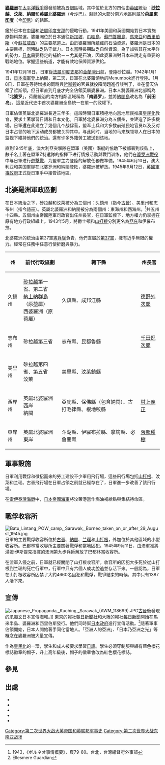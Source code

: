 {{Infobox former subdivision
|native_name = {{lang|ja|北ボルネオ}}
|conventional_long_name = 英屬婆羅洲日本佔領時期
|common_name = 日佔北婆羅
|demonym     = 
|subdivision = 婆羅洲北部
|status_text = 大日本帝國軍事佔領區
|nation      = 大日本帝國
|government_type = 軍事佔領
|era         = [[第二次世界大戰|第二次世界大戰]]
|year_start  = 1941年
|year_end    = 1945年
|event_start = 日軍登陸{{tsl|ja|美里||美里}}
|date_start  = 12月15日
|event_end   =設立[[英國軍事管制區_(婆羅洲)|英國軍事管制區]] 
|date_end    =9月12日 
|event1      = [[英國陸軍|英軍]]投降
|date_event1 = 1942年4月1日
|event2      =[[日本投降|日本投降]] 
|date_event2 =1945年8月15日 
|event_pre   = [[太平洋戰爭|太平洋戰爭]]爆發
|date_pre    = 1941年12月8日
|event_post  = 恢復戰前行政體制
|date_post   = 1946年4月1日
|p1          = 砂拉越王國
|flag_p1     = Flag of the Kingdom of Sarawak (1870).svg
|image_p1    = 
|p2          =汶萊 
|flag_p2     =Flag of Brunei from 1906 to 1959.svg 
|p3          =英屬北婆羅洲 
|flag_p3     =Flag of North Borneo (1902–1946).svg 
|p4          =納閩直轄殖民地 
|flag_p4     =Flag of Labuan (1912–1946).svg 
|s1          = 英國軍事管制區 (婆羅洲)
|flag_s1     =Flag of United Kingdom.svg 
|image_flag   = Merchant flag of Japan (1870).svg
|flag         = 
|flag_type    = [[日本國旗|大日本帝國國旗]]
|image_coat   = War flag of the Imperial Japanese Army.svg
|symbol       = 
|symbol_type  = [[旭日旗|大日本帝国陆军联队旗]]
|image_map    = 1943 World War II Japanese Aeronautical Map of Borneo - Geographicus - Borneo12-wwii-1943.jpg
|image_map_caption  = [[婆羅洲|婆羅洲]]，1943年日本地圖
|capital          = {{lang|ja|久鎮}}{{sfn|日本サラワク協会|1998}}{{sfn|Kratoska|2013|p=111}}（今[[古晉|古晉]]）
|coordinates = 
|motto   = [[八紘一宇|八紘一宇]]
|anthem  = [[君之代|君之代]]
|political_subdiv = 
|today = {{flagcountry|Malaysia}}<br>{{flagcountry|Brunei}}<br />{{flag|Philippines}}
|leader1      = [[昭和天皇|裕仁]]
|year_leader1 =1941-1945 
|title_leader =[[天皇|天皇]] 
|deputy1      = 川口清健
|deputy2      =[[前田利為|前田利為]] 
|deputy3      =山脇正隆 
|deputy4      =馬場正郎 
|year_deputy1 = 1941-1942
|year_deputy2 =1942 
|year_deputy3 =1942-1944 
|year_deputy4 =1944-1945 
|title_deputy =婆羅洲守備軍司令官 
|legislature  = 
|footnotes  = 
}}

{{马来西亚历史}}

[[婆罗洲|'''婆羅洲''']]在[[太平洋戰爭|太平洋戰爭]]爆發前被為五個區域。其中位於北方的四個由[[英國|英國]]統治：'''[[砂拉越王国|砂拉越]]'''、'''[[汶莱|汶萊]]'''、'''[[纳闽直辖殖民地|納閩]]'''和'''[[英屬北婆羅洲|英屬北婆羅洲]]'''（今[[沙巴|沙巴]]）。剩餘的大部分南方地區則屬於'''[[荷屬東印度|荷屬東印度]]'''（今[[印尼|印尼]]）的轄區。 

鑑於日本在[[中華民國|中國]]和[[法屬印度支那|法屬印度支那]]的侵略行動，1941年美國和英國開始對日本實施原物料禁運。婆羅洲位於日本通往[[新加坡|新加坡]]、[[爪哇島|爪哇島]]、[[蘇門答臘|蘇門答臘島]]、[[馬來亞|馬來亞]]和[[西里伯斯|西里伯斯]]（今[[蘇拉威西島|蘇拉威西]]）的主要航道上。由於婆羅洲所蘊藏的石油資源，婆羅洲是日本的主要目標，同時缺乏防守武力。日本當時長期缺乏自然資源，為了加強其在太平洋的勢力，[[大日本帝国|日本]]需要穩定的補給－－尤其是石油，因此婆羅洲對日本來說走有重要的戰略地位。掌握這些航道，才能有效地保障資源供給。

1941年12月16日，日軍從[[法屬印度支那|法屬印度支那]]的[[金兰湾军事基地|金蘭灣]]出航，登陸砂拉越{{tsl|ja|美里||美里}}。1942年1月1日，[[大日本帝國海軍|日本海軍]]登上納閩{{sfn|Tregonning|1967|p=216}}，第二天，日軍在北婆羅領地的Menumbok進行登陸。1月8日，日軍在等待增援的同時與[[亞庇|哲斯顿]]的官員就投降問題進行談判了，並在當天佔領了哲斯頓，但日軍直到月底才完全佔領英屬婆羅洲。日本人將婆羅洲北部稱為「'''北婆罗'''」，荷蘭統治的南方相鄰區域稱為「'''南婆罗'''」，並將[[纳闽直辖殖民地|納閩島]]改名為「'''前田岛'''」{{sfn|Ooi|2010|p=133}}{{sfn|Braithwaite|2016|p=253}}{{sfn|Jude|2016}}。這是近代史中首次婆羅洲全島統一在單一的政權下{{sfn|Baldacchino|2013|p=74}}。

日軍佔領英屬北婆羅洲長達三年多。這段時間日軍積極地向當地居民推廣[[皇民化運動|皇民化]]教育，要求土著學習日語和日本文化。日軍將北婆羅洲分為五個州，並建造了許多機場。日軍還在此建立了幾個几个战俘营，盟军士兵和大多数前殖民地官员以及反对日本占领的地下运动成员都被关押其中。与此同时，当地的马来族领导人在日本的监视下維持他們的統治。還有许多外籍勞工被送到该地。

直到1945年底，澳大利亞突擊隊在盟軍（美國）潛艇的協助下被部署到該島上，數千名土著在盟軍Z特遣隊的指揮下进行情报活動與戰鬥训练，他們在[[婆羅洲戰役_(1945年)|婆罗洲戰役]]中与日軍进行[[游击战|遊擊戰]]，为盟軍主力登陸的解放任務做準備。1945年6月10日，澳大利亞和美国軍隊在北婆罗洲和納閩登陆，婆羅洲被解放。1945年9月12日，[[英國軍事管制區_(婆羅洲)|英國軍事政府]]正式從日軍手中接管該地區。

==北婆羅洲軍政區劃==

在日本統治之下，砂拉越和汶萊被分為三個州：久鎮州（指今[[古晉|古晉]]）、美里州和志布州（指今[[詩巫|詩巫]]）。英屬北婆羅洲和納閩被分為兩個州：東海州和西海州。<ref>1943，《ボルネオ事情概要》，頁79-80。台北，台灣總督府外事部</ref>共五州十四縣。五個州由帝國陸軍司政官出任州長官，在日軍監控下，地方權力仍掌握在原有地方行政組織上。1943年5月，將爵士頓和[[山打根|山打根]]分別更名為[[亞庇|亞庇]]和伊羅布拉。{{sfn|Ham|2013|pp=51}}

北婆羅洲的統治由第37軍[[日本宪兵|憲兵隊]]負責，他們直屬於[[第37軍_(日本陸軍)|第37軍]]，擁有近乎無限的權力。經常在任務中任意行使折磨與暴力。

{| class="wikitable"
|-
! 州
! 前代行政區劃
! 轄下縣
! 州長官
|-
| 久鎮州
| [[砂拉越王國|砂拉越]]第一省、第二省<br/>[[納土納群島|納土納群島]]（原[[荷蘭|荷]]屬）<br/>西婆羅洲（原荷屬）
| 久鎮縣、成邦江縣
| [[德野外次郎|德野外次郎]]
|-
| 志布州
| 砂拉越第三省
| 志布縣、民都魯縣
| [[千田倪次郎|千田倪次郎]]
|-
| 美里州
| 砂拉越第四省、第五省<br/>汶萊
| 美里縣、汶萊鎮縣
| {{link-ja|兒玉魯一|児玉魯一}}
|-
| 西岸州
| 英屬北婆羅洲西岸<br/>納閩
| 亞庇縣、保佛縣（包含納閩）、古打毛律縣、根地咬縣
| [[村上義正|村上義正]]
|-
| 東岸州
| 英屬北婆羅洲東岸
| 斗湖縣、伊羅布拉縣、拿篤縣、必魯蘭縣
| [[隈部種樹|隈部種樹]]
|}

==軍事設施==
日軍利用戰俘和徵招而來的勞工建設不少軍用飛行場，這些飛行場包括[[山打根國際機場|山打根]]、汶萊和兰瑙。古晉飛行場在日軍占領之前就已經存在了，日軍進一步改善了該飛行場。

在[[雷伊泰灣海戰|雷伊泰灣海戰]]中，[[日本帝國海軍|日本帝國海軍]]將汶萊港當作燃油補給點與集結待命區。

==戰俘收容所==

[[File:Batu_Lintang_POW_camp,_Sarawak,_Borneo_taken_on_or_after_29_August_1945.jpg|thumb]]
日軍的主要戰俘收容所位於[[古晉|古晉]]、[[納閩|納閩]]、[[兰瑙|兰瑙]]和[[山打根|山打根]]，外加位於其他區域的小型收容所。巴都林當收容所主要關著戰俘和當地囚犯。1945年9月11日，由澳軍准將湯姆·伊斯提克指揮的澳洲第九步兵師解放了巴都林當收容所。

在盟軍入侵之前，日軍就已經關閉了山打根收容所。收容所的囚犯大多死於從山打根到兰瑙的死亡行軍中，行軍中只有六個人成功脫逃並存活下來。一般認為，日軍在山打根收容所囚禁了大約4660名囚犯和戰俘，戰爭結束的時候，其中只有1387人活下來。

==宣傳==
[[File:Japanese_Propaganda,_Kuching,_Sarawak_(AWM_118699).JPG|thumb]][[古晉|古晉]]後發現的[[爪夷文|爪夷文]]日本宣傳海報。]]
東京的報社[[朝日新闻社|朝日新聞社]]和大阪的報社[[每日新聞|每日新聞]]開始在馬來半島、婆羅洲和西里伯斯發行。他們同時幫[[日本国政府|日本政府]]進行宣傳活動。<ref>Ellesmere Guardian</ref>隨著軍事佔領開始，日本人開始著手同化當地人。「亞洲人的亞洲」、「日本乃亞洲之光」等概念在婆羅洲被大量宣傳。{{sfn|Ooi|2013|p=1822}}

作為[[皇民化|皇民化]]的一環，學生和成人被要求學習[[日語|日語]]。{{sfn|Ooi|2013|p=1822}}學生必須穿制服與繡有藍色櫻花標誌徽章的帽子，升上高年級後，帽子的徽章會改為紅色櫻花標誌。{{sfn|Tan|2011}}

==參見==
{{reflist|1}}

==出處==
* {{cite book
  | last = Braithwaite
  | first = John
  | year = 1989
  | title = Crime, Shame and Reintegration
  | url = https://archive.org/details/crimeshamereinte0000brai
  | publisher = Cambridge University Press
  | isbn = 978-0-521-35668-8
  | ref = harv
  }}
* {{cite web
  | last = Jude
  | first = Marcel
  | year = 2016
  | url = https://www.pressreader.com/malaysia/the-borneo-post-sabah/20160417/281779923295566
  | title = Japanese community in North Borneo long before World War II
  | work = The Borneo Post
  | publisher = [[PressReader|PressReader]]
  | ref = harv
  }}
* {{cite book
  | last = Ooi
  | first = Keat Gin
  | year = 1999
  | title = Rising Sun over Borneo: The Japanese Occupation of Sarawak, 1941–1945
  | publisher = Palgrave Macmillan UK
  | isbn = 978-1-349-27300-3
  | ref = harv
  }}
* {{cite book
  | last = Ham
  | first = Paul
  | year = 2013
  | title = Sandakan
  | publisher = Transworld
  | isbn = 978-1-4481-2626-2
  | ref = harv
  }}
* {{cite web
  | last = Tan
  | first = Gabriel
  | year = 2011
  | url = http://www.theborneopost.com/2011/09/16/under-the-nippon-flag/
  | title = Under the Nippon flag
  | publisher = [[The_Borneo_Post|The Borneo Post]]
  | archive-url = https://web.archive.org/web/20170804082513/http://www.theborneopost.com/2011/09/16/under-the-nippon-flag/
  | archive-date = 4 August 2017
  }}

{{汶萊主題}}
{{日本佔領區}}
{{马来西亚主题}}
{{大东亚共荣圈}}

[[Category:第二次世界大战大英帝国和英联邦军事史|Category:第二次世界大战大英帝国和英联邦军事史]]
[[Category:第二次世界大战东南亚战场|Category:第二次世界大战东南亚战场]]